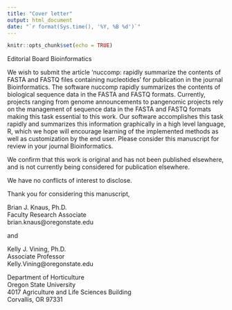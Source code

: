 ```yaml
---
title: "Cover letter"
output: html_document
date: "`r format(Sys.time(), '%Y, %B %d')`"
---
```


```r
knitr::opts_chunk$set(echo = TRUE)
```


Editorial Board
Bioinformatics


We wish to submit the article 'nuccomp: rapidly summarize the contents of FASTA and FASTQ files containing nucleotides' for publication in the journal Bioinformatics.
The software nuccomp rapidly summarizes the contents of biological sequence data in the FASTA and FASTQ formats.
Currently, projects ranging from genome announcements to pangenomic projects rely on the management of sequence data in the FASTA and FASTQ formats making this task essential to this work.
Our software accomplishes this task rapidly and summarizes this information graphically in a high level language, R, which we hope will encourage learning of the implemented methods as well as customization by the end user.
Please consider this manuscript for review in your journal Bioinformatics.


We confirm that this work is original and has not been published elsewhere, and is not currently being considered for publication elsewhere.

We have no conflicts of interest to disclose.

Thank you for considering this manuscript,

Brian J. Knaus, Ph.D.    
Faculty Research Associate    
brian.knaus@oregonstate.edu    

and

Kelly J. Vining, Ph.D.    
Associate Professor    
Kelly.Vining@oregonstate.edu    

Department of Horticulture    
Oregon State University    
4017 Agriculture and Life Sciences Building    
Corvallis, OR 97331    



